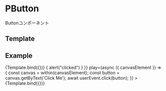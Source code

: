 
<Meta title="Atoms/PButton" component={PButton} />

# PButton

Buttonコンポーネント

## Template


## Example

<Canvas>
  <Story
    name="Default Button"
    args={{
    }}
  >
    {Template.bind({})}
  </Story>
  <Story
    name="Clicked Button"
    args={{
      onClick: () => { alert("clicked") }
    }}
    play={async ({ canvasElement }) => {
      const canvas = within(canvasElement);
      const button = canvas.getByText('Click Me');
      await userEvent.click(button);
    }}
  >
    {Template.bind({})}
  </Story>
</Canvas>

<Props story="PButton" />
